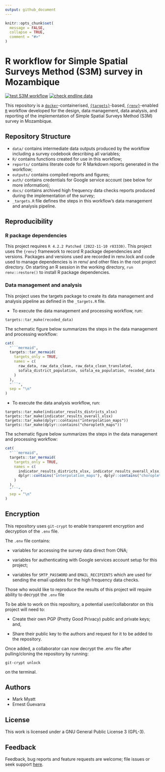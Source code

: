 ```yaml
---
output: github_document
---
```


<!-- README.md is generated from README.Rmd. Please edit that file -->

```r
knitr::opts_chunk$set(
  message = FALSE,
  collapse = TRUE,
  comment = "#>"
)
```

# R workflow for Simple Spatial Surveys Method (S3M) survey in Mozambique

<!-- badges: start -->
[![test S3M workflow](https://github.com/katilingban/mozambique_s3m/actions/workflows/test-s3m-workflow.yaml/badge.svg)](https://github.com/katilingban/mozambique_s3m/actions/workflows/test-s3m-workflow.yaml)
[![check endline data](https://github.com/katilingban/mozambique-s3m/actions/workflows/check-s3m-data.yaml/badge.svg)](https://github.com/katilingban/mozambique-s3m/actions/workflows/check-s3m-data.yaml)
<!-- badges: end -->

This repository is a [`docker`](https://www.docker.com/get-started)-containerised, [`{targets}`](https://docs.ropensci.org/targets/)-based, [`{renv}`](https://rstudio.github.io/renv/articles/renv.html)-enabled [`R`](https://cran.r-project.org/) workflow developed for the design, data management, data analysis, and reporting of the implementation of Simple Spatial Surveys Method (S3M) survey in Mozambique.

## Repository Structure

* `data/` contains intermediate data outputs produced by the workflow including a survey codebook describing all variables;
* `R/` contains functions created for use in this workflow;
* `reports/` contains literate code for R Markdown reports generated in the workflow;
* `outputs/` contains compiled reports and figures;
* `auth/` contains credentials for Google service account (see below for more information);
* `docs/` contains archived high frequency data checks reports produced during the implementation of the survey;
* `_targets.R` file defines the steps in this workflow's data management and analysis pipeline.


## Reproducibility

### R package dependencies

This project requires `R 4.2.2 Patched (2022-11-10 r83330)`. This project uses the `{renv}` framework to record R package dependencies and versions. Packages and versions used are recorded in renv.lock and code used to manage dependencies is in renv/ and other files in the root project directory. On starting an R session in the working directory, `run renv::restore()` to install R package dependencies.

### Data management and analysis

This project uses the targets package to create its data management and analysis pipeline as defined in the `_targets.R` file.

* To execute the data management and processing workflow, run:

```
targets::tar_make(recoded_data)
```

The schematic figure below summarizes the steps in the data management and processing workflow:


```r
cat(
  "```mermaid",
  targets::tar_mermaid(
    targets_only = TRUE, 
    names = c(
      raw_data, raw_data_clean, raw_data_clean_translated,
      sofala_district_population, sofala_ea_population, recoded_data
    )
  ),
  "```",
  sep = "\n"
)
```

* To execute the data analysis workflow, run:

```
targets::tar_make(indicator_results_districts_xlsx)
targets::tar_make(indicator_results_overall_xlsx)
targets::tar_make(dplyr::contains("interpolation_maps"))
targets::tar_make(dplyr::contains("choropleth_maps"))
```

The schematic figure below summarizes the steps in the data management and processing workflow:


```r
cat(
  "```mermaid",
  targets::tar_mermaid(
    targets_only = TRUE, 
    names = c(
      indicator_results_districts_xlsx, indicator_results_overall_xlsx,
      dplyr::contains("interpolation_maps"), dplyr::contains("choropleth_maps")
    )
  ),
  "```",
  sep = "\n"
)
```

## Encryption

This repository uses `git-crypt` to enable transparent encryption and decryption of the `.env` file.

The `.env` file contains:

* variables for accessing the survey data direct from ONA;

* variables for authenticating with Google services account setup for this project;

* variables for `SMTP_PASSWORD` and `EMAIL_RECIPIENTS` which are used for sending the email updates for the high frequency data checks.

Those who would like to reproduce the results of this project will require ability to decrypt the `.env` file

To be able to work on this repository, a potential user/collaborator on this project will need to:

* Create their own PGP (Pretty Good Privacy) public and private keys; and,

* Share their public key to the authors and request for it to be added to the repository.

Once added, a collaborator can now decrypt the .env file after pulling/cloning the repository by running:

```
git-crypt unlock
```

on the terminal.

## Authors

* Mark Myatt
* Ernest Guevarra

## License
This work is licensed under a GNU General Public License 3 (GPL-3).

## Feedback

Feedback, bug reports and feature requests are welcome; file issues or seek support [here](https://github.com/katilingban/mozambique-s3m/issues).
